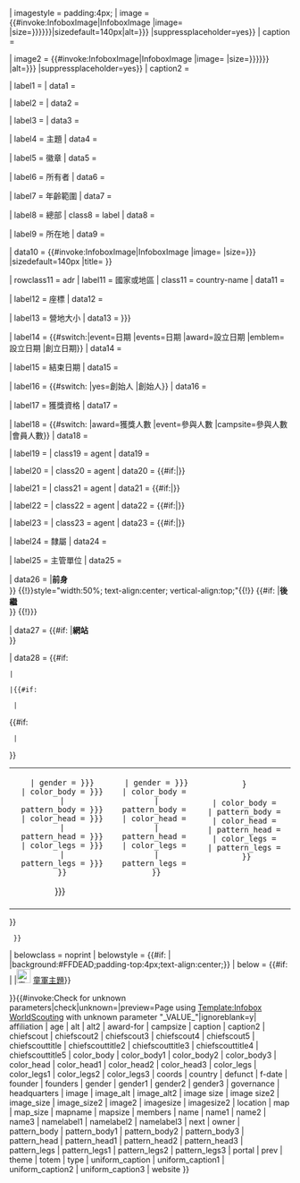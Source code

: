 <includeonly>{{Infobox
| bodyclass = vcard

| aboveclass = fn org
| abovestyle = background:#FFDEAD;
| above = {{#if:{{{name|}}} |{{{name}}} |{{PAGENAMEBASE}} }}

| imagestyle = padding:4px;
| image = {{#invoke:InfoboxImage|InfoboxImage |image={{{image|}}} |size={{{image size|{{{image_size|{{{imagesize|}}}}}}}}}|sizedefault=140px|alt={{{image_alt|{{{alt|}}}}}} |suppressplaceholder=yes}}
| caption = {{{caption|}}}

| image2 = {{#invoke:InfoboxImage|InfoboxImage |image={{{image2|}}} |size={{{image size2|{{{image_size2|{{{imagesize2|}}}}}}}}} |alt={{{image_alt2|{{{alt2|}}}}}} |suppressplaceholder=yes}}
| caption2 = {{{caption2|}}}

| label1 = {{{namelabel1|}}}
| data1 = {{{name1|}}}

| label2 = {{{namelabel2|}}}
| data2 = {{{name2|}}}

| label3 = {{{namelabel3|}}}
| data3 = {{{name3|}}}

| label4 = 主題
| data4 = {{{theme|}}}

| label5 = 徽章
| data5 = {{{totem|}}}

| label6 = 所有者
| data6 = {{{owner|}}}

| label7 = 年齡範圍
| data7 = {{{age|}}}

| label8 = 總部
| class8 = label
| data8 = {{{headquarters|}}}

| label9 = 所在地
| data9 = {{{location|}}}

| data10 = {{#invoke:InfoboxImage|InfoboxImage |image={{{map|}}} |size={{{mapsize|{{{map_size|}}}}}} |sizedefault=140px |title={{{mapname|}}} }}

| rowclass11 = adr
| label11 = 國家或地區
| class11 = country-name
| data11 = {{{country|}}}

| label12 = 座標
| data12 = {{{coords|}}}

| label13 = 營地大小
| data13 = {{{campsize|{{{campsize|}}}}}}

| label14  = {{#switch:{{{type|}}}|event=日期 |events=日期 |award=設立日期 |emblem=設立日期 |創立日期}}
| data14   = {{{f-date|}}}

| label15 = 結束日期
| data15 = {{{defunct|}}}

| label16  = {{#switch:{{{founders|}}} |yes=創始人 |創始人}}
| data16   = {{{founder|}}}

| label17 = 獲獎資格
| data17 = {{{award-for|}}}

| label18 = {{#switch:{{{type|}}} |award=獲獎人數 |event=參與人數 |campsite=參與人數 |會員人數}}
| data18  = {{{members|}}}

| label19 = {{if empty|{{{chiefscouttitle|}}}|總領袖}}
| class19 = agent
| data19 = {{{chiefscout|}}}

| label20 = {{{chiefscouttitle2}}}
| class20 = agent
| data20 = {{#if:{{{chiefscouttitle2|}}}|{{{chiefscout2|}}}}}

| label21 = {{{chiefscouttitle3}}}
| class21 = agent
| data21 = {{#if:{{{chiefscouttitle3|}}}|{{{chiefscout3|}}}}}

| label22 = {{{chiefscouttitle4}}}
| class22 = agent
| data22 = {{#if:{{{chiefscouttitle4|}}}|{{{chiefscout4|}}}}}

| label23 = {{{chiefscouttitle5}}}
| class23 = agent
| data23 = {{#if:{{{chiefscouttitle5|}}}|{{{chiefscout5|}}}}}

| label24 = 隸屬
| data24 = {{{affiliation|}}}

| label25 = 主管單位
| data25 = {{{governance|}}}

| data26 =
{{{!}} class="multicol" style="border-spacing: 0; width:100%; background:transparent;"
{{!}}style="width:50%; text-align:center; vertical-align:top;"{{!}} {{#if:{{{prev|}}} |'''前身'''<br />{{{prev}}} }}
{{!}}style="width:50%; text-align:center; vertical-align:top;"{{!}} {{#if:{{{next|}}} |'''後繼'''<br />{{{next}}} }}
{{!}}}

| data27 = {{#if:{{{website|}}} |'''網站'''<br />{{{website}}} }}

| data28 = {{#if:{{{color_body|}}}{{{pattern_body|}}}{{{color_head|}}}{{{pattern_head|}}}{{{color_legs|}}}{{{pattern_legs|}}}
 |{{Infobox WorldScouting/uniform
  | gender = {{lc:{{{gender|}}}}}
  | color_body = {{{color_body|}}}
  | pattern_body = {{{pattern_body|}}}
  | color_head = {{{color_head|}}}
  | pattern_head = {{{pattern_head|}}}
  | color_legs = {{{color_legs|}}}
  | pattern_legs = {{{pattern_legs|}}}
  }}<div style="line-height:130%">{{{uniform_caption|}}}</div>
 |{{#if:{{{color_body2|}}}{{{pattern_body2|}}}{{{color_head2|}}}{{{pattern_head2|}}}{{{color_legs2|}}}{{{pattern_legs2|}}}
        {{{color_body3|}}}{{{pattern_body3|}}}{{{color_head3|}}}{{{pattern_head3|}}}{{{color_legs3|}}}{{{pattern_legs3|}}}
  |<table style="width:100%; margin:0;"><tr style="vertical-align:top">
<td style="text-align:center;width:{{#if:{{{color_body3|}}}{{{pattern_body3|}}}{{{color_head3|}}}{{{pattern_head3|}}}{{{color_legs3|}}}{{{pattern_legs3|}}}|33|50}}%"><!--
-->{{Infobox WorldScouting/uniform
  | scale = {{#if:{{{color_body3|}}}{{{pattern_body3|}}}{{{color_head3|}}}{{{pattern_head3|}}}{{{color_legs3|}}}{{{pattern_legs3|}}}|0.4|0.6}}
  | gender = {{lc:{{{gender1|{{{gender|}}}}}}}}
  | color_body = {{{color_body1|{{{color_body|}}}}}}
  | pattern_body = {{{pattern_body1|{{{pattern_body|}}}}}}
  | color_head = {{{color_head1|{{{color_head|}}}}}}
  | pattern_head = {{{pattern_head1|{{{pattern_head|}}}}}}
  | color_legs = {{{color_legs1|{{{color_legs|}}}}}}
  | pattern_legs = {{{pattern_legs1|{{{pattern_legs|}}}}}}
  }}<div style="line-height:130%">{{{uniform_caption1|{{{uniform_caption|}}}}}}</div>
</td><td style="text-align:center;width:{{#if:{{{color_body3|}}}{{{pattern_body3|}}}{{{color_head3|}}}{{{pattern_head3|}}}{{{color_legs3|}}}{{{pattern_legs3|}}}|33|50}}%"><!--
-->{{Infobox WorldScouting/uniform
  | scale = {{#if:{{{color_body3|}}}{{{pattern_body3|}}}{{{color_head3|}}}{{{pattern_head3|}}}{{{color_legs3|}}}{{{pattern_legs3|}}}|0.4|0.6}}
  | gender = {{lc:{{{gender2|{{{gender|}}}}}}}}
  | color_body = {{{color_body2|}}}
  | pattern_body = {{{pattern_body2|}}}
  | color_head = {{{color_head2|}}}
  | pattern_head = {{{pattern_head2|}}}
  | color_legs = {{{color_legs2|}}}
  | pattern_legs = {{{pattern_legs2|}}}
  }}<div style="line-height:130%">{{{uniform_caption2|}}}</div>
</td>{{#if:{{{color_body3|}}}{{{pattern_body3|}}}{{{color_head3|}}}{{{pattern_head3|}}}{{{color_legs3|}}}{{{pattern_legs3|}}}
  |<td style="text-align:center;width:33%">{{Infobox WorldScouting/uniform
  | scale = 0.4
  | gender = {{lc:{{{gender3|{{{gender|}}}}}}}}
  | color_body = {{{color_body3|}}}
  | pattern_body = {{{pattern_body3|}}}
  | color_head = {{{color_head3|}}}
  | pattern_head = {{{pattern_head3|}}}
  | color_legs = {{{color_legs3|}}}
  | pattern_legs = {{{pattern_legs3|}}}
  }}<div style="line-height:130%">{{{uniform_caption3|}}}</div>
</td>}}</tr></table>}}
  }}

| belowclass = noprint
| belowstyle = {{#if:{{{portal|}}} | |background:#FFDEAD;padding-top:4px;text-align:center;}}
| below = {{#if:{{{portal|}}} | |[[File:WikiProject Scouting fleur-de-lis dark.svg|25px|link=|alt=|童軍]]&nbsp;[[Portal:童軍|童軍主題]]}}

}}</includeonly>{{#invoke:Check for unknown parameters|check|unknown={{main other|[[Category:童軍資訊模板中使用未知參數的條目|_VALUE_{{PAGENAME}}]]}}|preview=Page using [[Template:Infobox WorldScouting]] with unknown parameter "_VALUE_"|ignoreblank=y| affiliation | age | alt | alt2 | award-for | campsize | caption | caption2 | chiefscout | chiefscout2 | chiefscout3 | chiefscout4 | chiefscout5 | chiefscouttitle | chiefscouttitle2 | chiefscouttitle3 | chiefscouttitle4 | chiefscouttitle5 | color_body | color_body1 | color_body2 | color_body3 | color_head | color_head1 | color_head2 | color_head3 | color_legs | color_legs1 | color_legs2 | color_legs3 | coords | country | defunct | f-date | founder | founders | gender | gender1 | gender2 | gender3 | governance | headquarters | image | image_alt | image_alt2 | image size | image size2 | image_size | image_size2 | image2 | imagesize | imagesize2 | location | map | map_size | mapname | mapsize | members | name | name1 | name2 | name3 | namelabel1 | namelabel2 | namelabel3 | next | owner | pattern_body | pattern_body1 | pattern_body2 | pattern_body3 | pattern_head | pattern_head1 | pattern_head2 | pattern_head3 | pattern_legs | pattern_legs1 | pattern_legs2 | pattern_legs3 | portal | prev | theme | totem | type | uniform_caption | uniform_caption1 | uniform_caption2 | uniform_caption3 | website }}<noinclude>{{Documentation}}</noinclude>